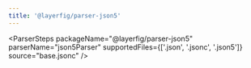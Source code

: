 ```yaml
---
title: '@layerfig/parser-json5'
---
```



<ParserSteps
  packageName="@layerfig/parser-json5"
  parserName="json5Parser"
  supportedFiles={['.json', '.jsonc', '.json5']}
  source="base.jsonc"
/>
